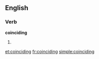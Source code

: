 ==English==

===Verb===
'''coinciding'''

# {{present participle of|[[coincide]]}}

[[et:coinciding]]
[[fr:coinciding]]
[[simple:coinciding]]